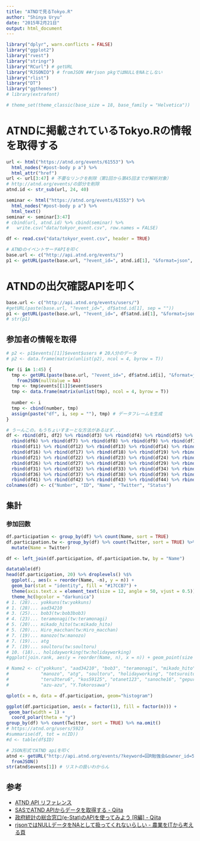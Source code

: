 ```yaml
---
title: "ATNDで見るTokyo.R"
author: "Shinya Uryu"
date: "2015年2月21日"
output: html_document
---
```


```r
library("dplyr", warn.conflicts = FALSE)
library("ggplot2")
library("rvest")
library("stringr")
library("RCurl") # getURL
library("RJSONIO") # fromJSON ##rjson pkgではNULLをNAとしない
library("rlist")
library("DT")
library("ggthemes")
# library(extrafont)
```

```r
# theme_set(theme_classic(base_size = 18, base_family = "Helvetica"))
```

# ATNDに掲載されているTokyo.Rの情報を取得する

```r
url <- html("https://atnd.org/events/61553") %>% 
  html_nodes("#post-body p a") %>% 
  html_attr("href")
url <- url[3:47] # 不要なリンクを削除（第1回から第45回までが解析対象）
# http://atnd.org/events/の部分を削除
atnd.id <- str_sub(url, 24, 40)

seminar <- html("https://atnd.org/events/61553") %>% 
  html_nodes("#post-body p a") %>% 
  html_text()
seminar <- seminar[3:47]
# cbind(url, atnd.id) %>% cbind(seminar) %>% 
#   write.csv("data/tokyor_event.csv", row.names = FALSE)
```

```r
df <- read.csv("data/tokyor_event.csv", header = TRUE)
```

```r
# ATNDのイベントサーチAPIを叩く
base.url <- c("http://api.atnd.org/events/")
p1 <- getURL(paste(base.url, "?event_id=", atnd.id[1], "&format=json", sep = "")) %>% fromJSON(nullValue = NA)
```

# ATNDの出欠確認APIを叩く

```r
base.url <- c("http://api.atnd.org/events/users/")
#getURL(paste(base.url, "?event_id=", df$atnd.id[1], sep = ""))
p1 <- getURL(paste(base.url, "?event_id=", df$atnd.id[1], "&format=json", sep = "")) %>% fromJSON(nullValue = NA)
# str(p1)
```

## 参加者の情報を取得

```r
# p2 <- p1$events[[1]]$event$users # 20人分のデータ
# p2 <- data.frame(matrix(unlist(p2), ncol = 4, byrow = T))

for (i in 1:45) {
  tmp <- getURL(paste(base.url, "?event_id=", df$atnd.id[i], "&format=json", sep = "")) %>% 
    fromJSON(nullValue = NA)
  tmp <- tmp$events[[1]]$event$users
  tmp <- data.frame(matrix(unlist(tmp), ncol = 4, byrow = T))
  
  number <- i
  tmp <- cbind(number, tmp)
  assign(paste("df", i, sep = ""), tmp) # データフレームを生成
}

# うーんこの。もうちょいすまーとな方法があるはず...
df <- rbind(df1, df2) %>% rbind(df3) %>% rbind(df4) %>% rbind(df5) %>% 
  rbind(df6) %>% rbind(df7) %>% rbind(df8) %>% rbind(df9) %>% rbind(df10) %>% 
  rbind(df11) %>% rbind(df12) %>% rbind(df13) %>% rbind(df14) %>% rbind(df15) %>% 
  rbind(df16) %>% rbind(df17) %>% rbind(df18) %>% rbind(df19) %>% rbind(df20) %>% 
  rbind(df21) %>% rbind(df22) %>% rbind(df23) %>% rbind(df24) %>% rbind(df25) %>% 
  rbind(df26) %>% rbind(df27) %>% rbind(df28) %>% rbind(df29) %>% rbind(df30) %>% 
  rbind(df31) %>% rbind(df32) %>% rbind(df33) %>% rbind(df34) %>% rbind(df35) %>% 
  rbind(df36) %>% rbind(df37) %>% rbind(df38) %>% rbind(df39) %>% rbind(df40) %>% 
  rbind(df41) %>% rbind(df42) %>% rbind(df43) %>% rbind(df44) %>% rbind(df45)
colnames(df) <- c("Number", "ID", "Name", "Twitter", "Status")
```

## 集計

### 参加回数

```r

df.participation <- group_by(df) %>% count(Name, sort = TRUE)
df.participation.tw <- group_by(df) %>% count(Twitter, sort = TRUE) %>% na.omit() %>% 
  mutate(Name = Twitter)

df <- left_join(df.participation, df.participation.tw, by = "Name")

datatable(df)
head(df.participation, 20) %>% droplevels() %$%
  ggplot(., aes(x = reorder(Name, -n), y = n)) + 
  geom_bar(stat = "identity", fill = "#17CCB7") + 
  theme(axis.text.x = element_text(size = 12, angle = 50, vjust = 0.5)) + 
  theme_hc(bgcolor = "darkunica")
# 1. (28)... yokkuns(tw:yokkuns)
# 1. (28)... aad34210
# 3. (25)... bob3(tw:bob3bob3)
# 4. (23)... teramonagi(tw:teramonagi)
# 5. (20)... mikado_hito(tw:mikado_hito)
# 5. (20)... Hiro_macchan(tw:Hiro_macchan)
# 7. (19)... manozo(tw:manozo)
# 7. (19)... atg
# 7. (19)... soultoru(tw:soultoru)
# 10. (18)... holidayworking(tw:holidayworking)
#ggplot(join.rank, aes(y = reorder(Name, n), x = n)) + geom_point(size = join.rank$n / 2)

# Name2 <- c("yokkuns", "aad34210", "bob3", "teramonagi", "mikado_hito", "Hiro_macchan", 
#            "manozo", "atg", "soultoru", "holidayworking", "tetsuroito", "Prunus1350",
#            "teru3teru6", "kos59125", "otanet123", "sanoche16", "gepuro", "mitz321",
#            "azu-azu", "Y.Tokorosawa")

qplot(x = n, data = df.participation, geom="histogram")

ggplot(df.participation, aes(x = factor(1), fill = factor(n))) +
 geom_bar(width = 1) +
  coord_polar(theta = "y")
group_by(df) %>% count(Twitter, sort = TRUE) %>% na.omit()
# https://atnd.org/users/5923
#summarise(df, tot = n(ID))
#d <- table(df$ID)
```

```r
# JSON形式でATND apiを叩く
atnd <- getURL("http://api.atnd.org/events/?keyword=回R勉強会&owner_id=5923&owner_id=132547&owner_id=17358&count=51&format=json") %>%
  fromJSON()
str(atnd$events[1]) # リストの扱いわからん
```

## 参考

* [ATND API リファレンス](http://api.atnd.org/)
* [SASでATND APIからデータを取得する - Qiita](http://qiita.com/Prunus1350/items/fc58808a45b00bc0e25d)
* [政府統計の総合窓口(e-Stat)のAPIを使ってみよう [R編] - Qiita](http://qiita.com/R_Linux/items/e22d1ec28ab653f01f75)
* [rjsonではNULLデータをNAとして扱ってくれないらしい - 農業をITから考える頁](http://mi2yo4.blog136.fc2.com/blog-entry-81.html)